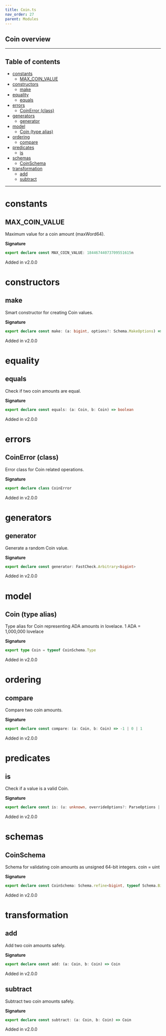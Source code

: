 ```yaml
---
title: Coin.ts
nav_order: 27
parent: Modules
---
```


## Coin overview

---

<h2 className="text-delta">Table of contents</h2>

- [constants](#constants)
  - [MAX_COIN_VALUE](#max_coin_value)
- [constructors](#constructors)
  - [make](#make)
- [equality](#equality)
  - [equals](#equals)
- [errors](#errors)
  - [CoinError (class)](#coinerror-class)
- [generators](#generators)
  - [generator](#generator)
- [model](#model)
  - [Coin (type alias)](#coin-type-alias)
- [ordering](#ordering)
  - [compare](#compare)
- [predicates](#predicates)
  - [is](#is)
- [schemas](#schemas)
  - [CoinSchema](#coinschema)
- [transformation](#transformation)
  - [add](#add)
  - [subtract](#subtract)

---

# constants

## MAX_COIN_VALUE

Maximum value for a coin amount (maxWord64).

**Signature**

```ts
export declare const MAX_COIN_VALUE: 18446744073709551615n
```

Added in v2.0.0

# constructors

## make

Smart constructor for creating Coin values.

**Signature**

```ts
export declare const make: (a: bigint, options?: Schema.MakeOptions) => bigint
```

Added in v2.0.0

# equality

## equals

Check if two coin amounts are equal.

**Signature**

```ts
export declare const equals: (a: Coin, b: Coin) => boolean
```

Added in v2.0.0

# errors

## CoinError (class)

Error class for Coin related operations.

**Signature**

```ts
export declare class CoinError
```

Added in v2.0.0

# generators

## generator

Generate a random Coin value.

**Signature**

```ts
export declare const generator: FastCheck.Arbitrary<bigint>
```

Added in v2.0.0

# model

## Coin (type alias)

Type alias for Coin representing ADA amounts in lovelace.
1 ADA = 1,000,000 lovelace

**Signature**

```ts
export type Coin = typeof CoinSchema.Type
```

Added in v2.0.0

# ordering

## compare

Compare two coin amounts.

**Signature**

```ts
export declare const compare: (a: Coin, b: Coin) => -1 | 0 | 1
```

Added in v2.0.0

# predicates

## is

Check if a value is a valid Coin.

**Signature**

```ts
export declare const is: (u: unknown, overrideOptions?: ParseOptions | number) => u is bigint
```

Added in v2.0.0

# schemas

## CoinSchema

Schema for validating coin amounts as unsigned 64-bit integers.
coin = uint

**Signature**

```ts
export declare const CoinSchema: Schema.refine<bigint, typeof Schema.BigIntFromSelf>
```

Added in v2.0.0

# transformation

## add

Add two coin amounts safely.

**Signature**

```ts
export declare const add: (a: Coin, b: Coin) => Coin
```

Added in v2.0.0

## subtract

Subtract two coin amounts safely.

**Signature**

```ts
export declare const subtract: (a: Coin, b: Coin) => Coin
```

Added in v2.0.0
